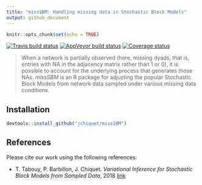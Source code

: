```yaml
---
title: "missSBM: Handling missing data in Stochastic Block Models"
output: github_document
---
```


```r
knitr::opts_chunk$set(echo = TRUE)
```

[![Travis build status](https://travis-ci.org/jchiquet/missSBM.svg?branch=master)](https://travis-ci.org/jchiquet/missSBM)
[![AppVeyor build status](https://ci.appveyor.com/api/projects/status/github/jchiquet/missSBM?branch=master&svg=true)](https://ci.appveyor.com/project/jchiquet/missSBM)
[![Coverage status](https://codecov.io/gh/jchiquet/missSBM/branch/master/graph/badge.svg)](https://codecov.io/github/jchiquet/missSBM?branch=master)

> When a network is partially observed (here, missing dyads, that is, entries with NA in the adjacency matrix rather than 1 or 0), it is possible to account for the underlying process that generates those NAs. *missSBM* is an R package for adjusting the popular Stochastic Block Models from network data  sampled under various missing data conditions.

## Installation

```r
devtools::install_github("jchiquet/missSBM")
```

## References

Please cite our work using the following references:

- T. Tabouy, P. Barbillon, J. Chiquet. _Variational Inference for Stochastic Block Models from Sampled Data_, 2018 [link](https://arxiv.org/abs/1707.04141)
